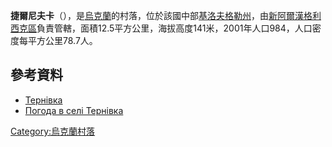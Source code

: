{{coord|48|30|41|N|30|45|21|E|scale:100000_region:UA|display=title}}

'''捷爾尼夫卡'''（{{lang-uk|Тернівка}}），是[[烏克蘭|烏克蘭]]的村落，位於該國中部[[基洛夫格勒州|基洛夫格勒州]]，由[[新阿爾漢格利西克區|新阿爾漢格利西克區]]負責管轄，面積12.5平方公里，海拔高度141米，2001年人口984，人口密度每平方公里78.7人。

==參考資料==
*[http://gska2.rada.gov.ua/pls/z7502/A005?rdat1=30.01.2010&rf7571=17187 Тернівка]{{dead link|date=2018年3月 |bot=InternetArchiveBot |fix-attempted=yes }}
* [http://weather.in.ua/ua/kirovogradskaja/26015 Погода в селі Тернівка] {{Wayback|url=http://weather.in.ua/ua/kirovogradskaja/26015 |date=20160305080047 }}

{{Ukraine-geo-stub}}
[[Category:烏克蘭村落|Category:烏克蘭村落]]